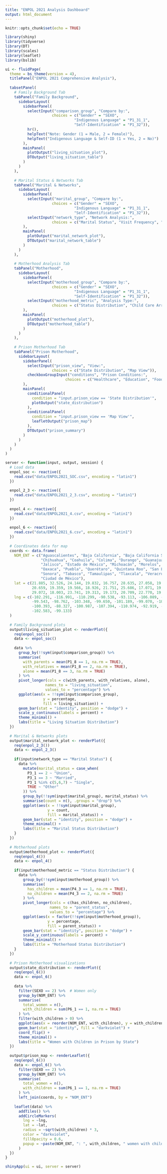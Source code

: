 ```yaml
---
title: "ENPOL 2021 Analysis Dashboard"
output: html_document
---
```


```r
knitr::opts_chunk$set(echo = TRUE)
```

```r
library(shiny)
library(tidyverse)
library(DT)
library(scales)
library(leaflet)
library(bslib)
```

```r
ui <- fluidPage(
  theme = bs_theme(version = 4),
  titlePanel("ENPOL 2021 Comprehensive Analysis"),
  
  tabsetPanel(
    # Family Background Tab
    tabPanel("Family Background",
      sidebarLayout(
        sidebarPanel(
          selectInput("comparison_group", "Compare by:",
                     choices = c("Gender" = "SEXO",
                               "Indigenous Language" = "P1_31_1",
                               "Self-Identification" = "P1_32")),
          hr(),
          helpText("Note: Gender (1 = Male, 2 = Female)"),
          helpText("Indigenous Language & Self-ID (1 = Yes, 2 = No)")
        ),
        mainPanel(
          plotOutput("living_situation_plot"),
          DTOutput("living_situation_table")
        )
      )
    ),
    
    # Marital Status & Networks Tab
    tabPanel("Marital & Networks",
      sidebarLayout(
        sidebarPanel(
          selectInput("marital_group", "Compare by:",
                     choices = c("Gender" = "SEXO",
                               "Indigenous Language" = "P1_31_1",
                               "Self-Identification" = "P1_32")),
          selectInput("network_type", "Network Analysis:",
                     choices = c("Marital Status", "Visit Frequency", "Support Type"))
        ),
        mainPanel(
          plotOutput("marital_network_plot"),
          DTOutput("marital_network_table")
        )
      )
    ),
    
    # Motherhood Analysis Tab
    tabPanel("Motherhood",
      sidebarLayout(
        sidebarPanel(
          selectInput("motherhood_group", "Compare by:",
                     choices = c("Gender" = "SEXO",
                               "Indigenous Language" = "P1_31_1",
                               "Self-Identification" = "P1_32")),
          selectInput("motherhood_metric", "Analysis Type:",
                     choices = c("Status Distribution", "Child Care Arrangements"))
        ),
        mainPanel(
          plotOutput("motherhood_plot"),
          DTOutput("motherhood_table")
        )
      )
    ),
    
    # Prison Motherhood Tab
    tabPanel("Prison Motherhood",
      sidebarLayout(
        sidebarPanel(
          selectInput("prison_view", "View:",
                     choices = c("State Distribution", "Map View")),
          checkboxGroupInput("conditions", "Prison Conditions:",
                           choices = c("Healthcare", "Education", "Food", "Basic Needs"))
        ),
        mainPanel(
          conditionalPanel(
            condition = "input.prison_view == 'State Distribution'",
            plotOutput("state_distribution")
          ),
          conditionalPanel(
            condition = "input.prison_view == 'Map View'",
            leafletOutput("prison_map")
          ),
          DTOutput("prison_summary")
        )
      )
    )
  )
)

server <- function(input, output, session) {
  # Load data
  enpol_soc <- reactive({
    read.csv("data/ENPOL2021_SOC.csv", encoding = "latin1")
  })
  
  enpol_2_3 <- reactive({
    read.csv("data/ENPOL2021_2_3.csv", encoding = "latin1")
  })
  
  enpol_4 <- reactive({
    read.csv("data/ENPOL2021_4.csv", encoding = "latin1")
  })
  
  enpol_6 <- reactive({
    read.csv("data/ENPOL2021_6.csv", encoding = "latin1")
  })
  
  # Coordinates data for map
  coords <- data.frame(
    NOM_ENT = c("Aguascalientes", "Baja California", "Baja California Sur", "Campeche", "Chiapas",
                "Chihuahua", "Coahuila", "Colima", "Durango", "Guanajuato", "Guerrero", "Hidalgo",
                "Jalisco", "Estado de México", "Michoacán", "Morelos", "Nayarit", "Nuevo León",
                "Oaxaca", "Puebla", "Querétaro", "Quintana Roo", "San Luis Potosí", "Sinaloa",
                "Sonora", "Tabasco", "Tamaulipas", "Tlaxcala", "Veracruz", "Yucatán", "Zacatecas",
                "Ciudad de México"),
    lat = c(21.885, 32.526, 24.144, 19.832, 16.757, 28.635, 27.058, 19.123, 24.027, 20.917, 17.439, 20.091,
            20.659, 19.359, 19.566, 18.926, 21.751, 25.686, 17.071, 19.041, 20.588, 19.666, 22.158, 24.808,
            29.072, 18.003, 23.741, 19.313, 19.173, 20.709, 22.770, 19.432),
    lng = c(-102.291, -116.991, -110.299, -90.538, -93.113, -106.089, -101.706, -104.825, -104.653, -101.256,
            -99.543, -98.762, -103.348, -99.650, -101.189, -99.070, -104.895, -100.316, -96.721, -98.206,
            -100.393, -88.327, -100.987, -107.394, -110.974, -92.919, -98.998, -98.239, -96.142, -89.070,
            -102.583, -99.133)
  )
  
  # Family Background plots
  output$living_situation_plot <- renderPlot({
    req(enpol_soc())
    data <- enpol_soc()
    
    data %>%
      group_by(!!sym(input$comparison_group)) %>%
      summarise(
        with_parents = mean(P1_8 == 1, na.rm = TRUE),
        with_relatives = mean(P1_8 == 2, na.rm = TRUE),
        alone = mean(P1_8 == 3, na.rm = TRUE)
      ) %>%
      pivot_longer(cols = c(with_parents, with_relatives, alone),
                  names_to = "living_situation",
                  values_to = "percentage") %>%
      ggplot(aes(x = !!sym(input$comparison_group), 
                 y = percentage,
                 fill = living_situation)) +
      geom_bar(stat = "identity", position = "dodge") +
      scale_y_continuous(labels = percent) +
      theme_minimal() +
      labs(title = "Living Situation Distribution")
  })
  
  # Marital & Networks plots
  output$marital_network_plot <- renderPlot({
    req(enpol_2_3())
    data <- enpol_2_3()
    
    if(input$network_type == "Marital Status") {
      data %>%
        mutate(marital_status = case_when(
          P3_1 == 2 ~ "Union",
          P3_1 == 3 ~ "Married",
          P3_1 %in% c(5,6,7) ~ "Single",
          TRUE ~ "Other"
        )) %>%
        group_by(!!sym(input$marital_group), marital_status) %>%
        summarise(count = n(), .groups = "drop") %>%
        ggplot(aes(x = !!sym(input$marital_group), 
                   y = count, 
                   fill = marital_status)) +
        geom_bar(stat = "identity", position = "dodge") +
        theme_minimal() +
        labs(title = "Marital Status Distribution")
    }
  })
  
  # Motherhood plots
  output$motherhood_plot <- renderPlot({
    req(enpol_4())
    data <- enpol_4()
    
    if(input$motherhood_metric == "Status Distribution") {
      data %>%
        group_by(!!sym(input$motherhood_group)) %>%
        summarise(
          has_children = mean(P4_3 == 1, na.rm = TRUE),
          no_children = mean(P4_3 == 2, na.rm = TRUE)
        ) %>%
        pivot_longer(cols = c(has_children, no_children),
                    names_to = "parent_status",
                    values_to = "percentage") %>%
        ggplot(aes(x = factor(!!sym(input$motherhood_group)), 
                   y = percentage,
                   fill = parent_status)) +
        geom_bar(stat = "identity", position = "dodge") +
        scale_y_continuous(labels = percent) +
        theme_minimal() +
        labs(title = "Motherhood Status Distribution")
    }
  })
  
  # Prison Motherhood visualizations
  output$state_distribution <- renderPlot({
    req(enpol_6())
    data <- enpol_6()
    
    data %>%
      filter(SEXO == 2) %>%  # Women only
      group_by(NOM_ENT) %>%
      summarise(
        total_women = n(),
        with_children = sum(P6_1 == 1, na.rm = TRUE)
      ) %>%
      filter(with_children > 0) %>%
      ggplot(aes(x = reorder(NOM_ENT, with_children), y = with_children)) +
      geom_bar(stat = "identity", fill = "darkviolet") +
      coord_flip() +
      theme_minimal() +
      labs(title = "Women with Children in Prison by State")
  })
  
  output$prison_map <- renderLeaflet({
    req(enpol_6())
    data <- enpol_6() %>%
      filter(SEXO == 2) %>%
      group_by(NOM_ENT) %>%
      summarise(
        total_women = n(),
        with_children = sum(P6_1 == 1, na.rm = TRUE)
      ) %>%
      left_join(coords, by = "NOM_ENT")
    
    leaflet(data) %>%
      addTiles() %>%
      addCircleMarkers(
        lng = ~lng,
        lat = ~lat,
        radius = ~sqrt(with_children) * 3,
        color = "darkviolet",
        fillOpacity = 0.6,
        popup = ~paste(NOM_ENT, ": ", with_children, " women with children")
      )
  })
}

shinyApp(ui = ui, server = server)
```